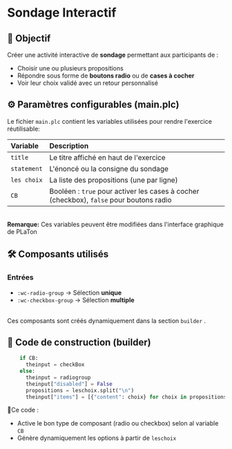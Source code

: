 # Sondage Interactif
## 🧩 Objectif
Créer une activité interactive de **sondage** permettant aux participants de :
 - Choisir une ou plusieurs propositions
 - Répondre sous forme de **boutons radio** ou de **cases à cocher**
 - Voir leur choix validé avec un retour personnalisé

 ## ⚙️ Paramètres configurables (main.plc)
 Le fichier `main.plc` contient les variables utilisées pour rendre l'exercice réutilisable:

 |Variable | Description |
 |:--------|:------------|
 |`title`| Le titre affiché en haut de l'exercice|
 |`statement`|L'énoncé ou la consigne du sondage |
 |`les choix`| La liste des propositions (une par ligne)|
 |`CB`| Booléen : `true` pour activer les cases à cocher (checkbox), `false` pour boutons radio|

\
 **Remarque:** Ces variables peuvent être modifiées dans l'interface graphique de PLaTon

## 🛠️ Composants utilisés
### Entrées
 * `:wc-radio-group` -> Sélection **unique**
 * `:wc-checkbox-group` -> Sélection **multiple**

 \
Ces composants sont créés dynamiquement dans la section `builder` .

## 🧱 Code de construction (builder)

```python
    if CB:
      theinput = checkBox
    else:
      theinput = radiogroup
      theinput["disabled"] = False
      propositions = leschoix.split("\n")
      theinput["items"] = [{"content": choix} for choix in propositions]
```
🔹Ce code :
* Active le bon type de composant (radio ou checkbox) selon al variable `CB`
* Génère dynamiquement les options à partir de `leschoix`